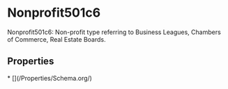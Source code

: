 
# Nonprofit501c6

Nonprofit501c6: Non-profit type referring to Business Leagues, Chambers of Commerce, Real Estate Boards.

## Properties

<Grid>
* [](/Properties/Schema.org/)

</Grid>

